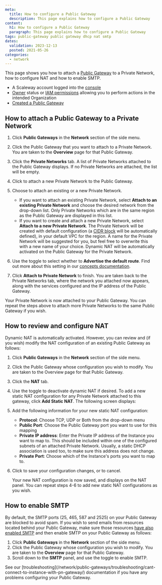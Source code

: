 ```yaml
---
meta:
  title: How to configure a Public Gateway
  description: This page explains how to configure a Public Gateway
content:
  h1: How to configure a Public Gateway
  paragraph: This page explains how to configure a Public Gateway
tags: public-gateway public gateway dhcp nat smtp
dates:
  validation: 2023-12-13
  posted: 2021-05-26
categories:
  - network
---
```


This page shows you how to attach a [Public Gateway](/network/public-gateways/concepts/#public-gateway) to a Private Network, how to configure NAT and how to enable SMTP.

<Macro id="requirements" />

- A Scaleway account logged into the [console](https://console.scaleway.com)
- [Owner](/identity-and-access-management/iam/concepts/#owner) status or [IAM permissions](/identity-and-access-management/iam/concepts/#permission) allowing you to perform actions in the intended Organization
- [Created a Public Gateway](/network/public-gateways/how-to/create-a-public-gateway/)

## How to attach a Public Gateway to a Private Network

1. Click **Public Gateways** in the **Network** section of the side menu.

2. Click the Public Gateway that you want to attach to a Private Network. You are taken to the **Overview** page for that Public Gateway.

3. Click the **Private Networks** tab. A list of Private Networks attached to the Public Gateway displays. If no Private Networks are attached, the list will be empty.

4. Click <Icon name="plus" /> to attach a new Private Network to the Public Gateway.

5. Choose to attach an existing or a new Private Network.
    - If you want to attach an existing Private Network, select **Attach to an existing Private Network** and choose the desired network from the drop-down list.
      <Message type="note">
        Only Private Networks which are in the same region as the Public Gateway are displayed in this list.
      </Message>
    - If you want to create and attach a new Private Network, select **Attach to a new Private Network**. The Private Network will be created with default configuration (a [CIDR block](/network/vpc/concepts#cidr-block) will be automatically defined), in your default VPC for the region. A name for the Private Network will be suggested for you, but feel free to overwrite this with a new name of your choice. Dynamic NAT will be automatically activated on the Public Gateway for the Private Network.
6. Use the toggle to select whether to **Advertise the default route**. Find out more about this setting in our [concepts documentation](/network/public-gateways/concepts/#default-route).
7. Click **Attach to Private Network** to finish. You are taken back to the Private Networks tab, where the network you attached now appears, along with the services configured and the IP address of the Public Gateway.

Your Private Network is now attached to your Public Gateway. You can repeat the steps above to attach more Private Networks to the same Public Gateway if you wish.

## How to review and configure NAT

Dynamic NAT is automatically activated. However, you can review and (if you wish) modify the NAT configuration of an existing Public Gateway as follows:

1. Click **Public Gateways** in the **Network** section of the side menu.
2. Click the Public Gateway whose configuration you wish to modify. You are taken to the Overview page for that Public Gateway.
3. Click the **NAT** tab.
4. Use the toggle to deactivate dynamic NAT if desired. To add a new static NAT configuration for any Private Network attached to this gateway, click **Add Static NAT**. The following screen displays:
    <Lightbox src="scaleway-nat-add-static.webp" alt="" />
5. Add the following information for your new static NAT configuration:
    - **Protocol**: Choose TCP, UDP or Both from the drop-down menu
    - **Public Port**: Choose the Public Gateway port you want to use for this mapping
    - **Private IP address**: Enter the Private IP address of the Instance you want to map to. This should be included within one of the configured subnets of an attached Private Network. Usually, a static DHCP association is used too, to make sure this address does not change.
    - **Private Port**: Choose which of the Instance's ports you want to map to.
6. Click <Icon name="validate" /> to save your configuration changes, or <Icon name="cancel" /> to cancel.

    Your new NAT configuration is now saved, and displays on the NAT panel. You can repeat steps 4-6 to add new static NAT configurations as you wish.

## How to enable SMTP

By default, the SMTP ports (25, 465, 587 and 2525) on your Public Gateway are blocked to avoid spam. If you wish to send emails from resources located behind your Public Gateway, make sure those resources [have also enabled SMTP](/compute/instances/how-to/send-emails-from-your-instance/) and then enable SMTP on your Public Gateway as follows:

1. Click **Public Gateways** in the **Network** section of the side menu.
2. Click the Public Gateway whose configuration you wish to modify. You are taken to the **Overview** page for that Public Gateway.
3. Scroll down to the **SMTP** panel, and use the toggle <Icon name="toggle" /> to enable SMTP.

<Message type="important">
  See our [troubleshooting](/network/public-gateways/troubleshooting/cant-connect-to-instance-with-pn-gateway/) documentation if you have any problems configuring your Public Gateway.
</Message>


